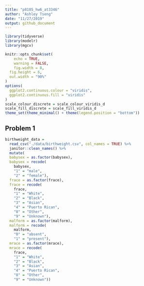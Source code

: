 ```yaml
---
title: "p8105_hw6_at3346"
author: "Ashley Tseng"
date: "11/27/2019"
output: github_document
---
```


```r
library(tidyverse)
library(modelr)
library(mgcv)

knitr::opts_chunk$set(
	echo = TRUE,
	warning = FALSE,
	fig.width = 8, 
  fig.height = 6,
  out.width = "90%"
)
options(
  ggplot2.continuous.colour = "viridis",
  ggplot2.continuous.fill = "viridis"
)
scale_colour_discrete = scale_colour_viridis_d
scale_fill_discrete = scale_fill_viridis_d
theme_set(theme_minimal() + theme(legend.position = "bottom"))
```

## Problem 1
```r
birthweight_data = 
  read_csv("./data/birthweight.csv", col_names = TRUE) %>%
  janitor::clean_names() %>% 
  mutate(
  babysex = as.factor(babysex),
  babysex = recode(
    babysex, 
    "1" = "male", 
    "2" = "female"),
  frace = as.factor(frace),
  frace = recode(
    frace, 
    "1" = "White", 
    "2" = "Black", 
    "3" = "Asian", 
    "4" = "Puerto Rican", 
    "8" = "Other", 
    "9" = "Unknown"), 
  malform = as.factor(malform),
  malform = recode(
    malform,
    "0" = "absent", 
    "1" = "present"),
  mrace = as.factor(mrace),
  mrace = recode(
    frace, 
    "1" = "White", 
    "2" = "Black", 
    "3" = "Asian", 
    "4" = "Puerto Rican", 
    "8" = "Other", 
    "9" = "Unknown"))
```


```r

```

